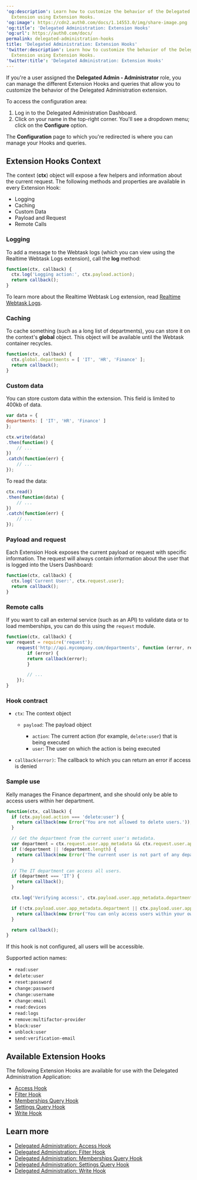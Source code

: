 ---
'og:description': Learn how to customize the behavior of the Delegated Administration
  Extension using Extension Hooks.
'og:image': https://cdn2.auth0.com/docs/1.14553.0/img/share-image.png
'og:title': 'Delegated Administration: Extension Hooks'
'og:url': https://auth0.com/docs/
permalink: delegated-administration-hooks
title: 'Delegated Administration: Extension Hooks'
'twitter:description': Learn how to customize the behavior of the Delegated Administration
  Extension using Extension Hooks.
'twitter:title': 'Delegated Administration: Extension Hooks'
---
If you're a user assigned the **Delegated Admin - Administrator** role, you can manage the different Extension Hooks and queries that allow you to customize the behavior of the Delegated Administration extension.

To access the configuration area:

1. Log in to the Delegated Administration Dashboard.
2. Click on your name in the top-right corner. You'll see a dropdown menu; click on the **Configure** option.

The **Configuration** page to which you're redirected is where you can manage your Hooks and queries.

## Extension Hooks Context

The context (**ctx**) object will expose a few helpers and information about the current request. The following methods and properties are available in every Extension Hook:

* Logging
* Caching
* Custom Data
* Payload and Request
* Remote Calls

### Logging

To add a message to the Webtask logs (which you can view using the Realtime Webtask Logs extension), call the **log** method:

```javascript lines
function(ctx, callback) {
  ctx.log('Logging action:', ctx.payload.action);
  return callback();
}
```






To learn more about the Realtime Webtask Log extension, read [Realtime Webtask Logs](/docs/customize/extensions/real-time-webtask-logs).

### Caching

To cache something (such as a long list of departments), you can store it on the context's **global** object. This object will be available until the Webtask container recycles.

```javascript lines
function(ctx, callback) {
  ctx.global.departments = [ 'IT', 'HR', 'Finance' ];
  return callback();
}
```






### Custom data

You can store custom data within the extension. This field is limited to 400kb of data.

```javascript lines
var data = {
departments: [ 'IT', 'HR', 'Finance' ]
};

ctx.write(data)
.then(function() {
    // ...
})
.catch(function(err) {
    // ...
});
```






To read the data:

```js lines
ctx.read()
.then(function(data) {
    // ...
})
.catch(function(err) {
    // ...
});
```






### Payload and request

Each Extension Hook exposes the current payload or request with specific information. The request will always contain information about the user that is logged into the Users Dashboard:

```javascript lines
function(ctx, callback) {
  ctx.log('Current User:', ctx.request.user);
  return callback();
}
```






### Remote calls

If you want to call an external service (such as an API) to validate data or to load memberships, you can do this using the `request` module.

```javascript lines
function(ctx, callback) {
var request = require('request');
    request('http://api.mycompany.com/departments', function (error, response, body) {
        if (error) {
        return callback(error);
        }

        // ...
    });
}
```






### Hook contract

* `ctx`: The context object

  + `payload`: The payload object

    - `action`: The current action (for example, `delete:user`) that is being executed
    - `user`: The user on which the action is being executed
* `callback(error)`: The callback to which you can return an error if access is denied

### Sample use

Kelly manages the Finance department, and she should only be able to access users within her department.

```javascript lines
function(ctx, callback) {
  if (ctx.payload.action === 'delete:user') {
    return callback(new Error('You are not allowed to delete users.'));
  }

  // Get the department from the current user's metadata.
  var department = ctx.request.user.app_metadata && ctx.request.user.app_metadata.department;
  if (!department || !department.length) {
    return callback(new Error('The current user is not part of any department.'));
  }

  // The IT department can access all users.
  if (department === 'IT') {
    return callback();
  }

  ctx.log('Verifying access:', ctx.payload.user.app_metadata.department, department);

  if (!ctx.payload.user.app_metadata.department || ctx.payload.user.app_metadata.department !== department) {
    return callback(new Error('You can only access users within your own department.'));
  }

  return callback();
}
```






If this hook is not configured, all users will be accessible.

Supported action names:

* `read:user`
* `delete:user`
* `reset:password`
* `change:password`
* `change:username`
* `change:email`
* `read:devices`
* `read:logs`
* `remove:multifactor-provider`
* `block:user`
* `unblock:user`
* `send:verification-email`

## Available Extension Hooks

The following Extension Hooks are available for use with the Delegated Administration Application:

* [Access Hook](/docs/customize/extensions/delegated-administration-extension/delegated-administration-hooks/delegated-administration-access-hook)
* [Filter Hook](/docs/customize/extensions/delegated-administration-extension/delegated-administration-hooks/delegated-administration-filter-hook)
* [Memberships Query Hook](/docs/customize/extensions/delegated-administration-extension/delegated-administration-hooks/delegated-administration-memberships-query-hook)
* [Settings Query Hook](/docs/customize/extensions/delegated-administration-extension/delegated-administration-hooks/delegated-administration-settings-query-hook)
* [Write Hook](/docs/customize/extensions/delegated-administration-extension/delegated-administration-hooks/delegated-administration-write-hook)

## Learn more

* [Delegated Administration: Access Hook](/docs/customize/extensions/delegated-administration-extension/delegated-administration-hooks/delegated-administration-access-hook)
* [Delegated Administration: Filter Hook](/docs/customize/extensions/delegated-administration-extension/delegated-administration-hooks/delegated-administration-filter-hook)
* [Delegated Administration: Memberships Query Hook](/docs/customize/extensions/delegated-administration-extension/delegated-administration-hooks/delegated-administration-memberships-query-hook)
* [Delegated Administration: Settings Query Hook](/docs/customize/extensions/delegated-administration-extension/delegated-administration-hooks/delegated-administration-settings-query-hook)
* [Delegated Administration: Write Hook](/docs/customize/extensions/delegated-administration-extension/delegated-administration-hooks/delegated-administration-write-hook)